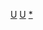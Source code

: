 {{asbox
|image=Clock Tower - Palace of Westminster, London - September 2006.jpg
|name=Template:UK-poli-bio-stub
|subject=關於[[英國]][[政治人物]]的
|category=英國政治人物小作品
}}<noinclude>
[[Category:英國人物小作品模板|U]][[Category:政治人物小作品模板|U]][[Category:英國政治人物小作品|*]]
</noinclude>